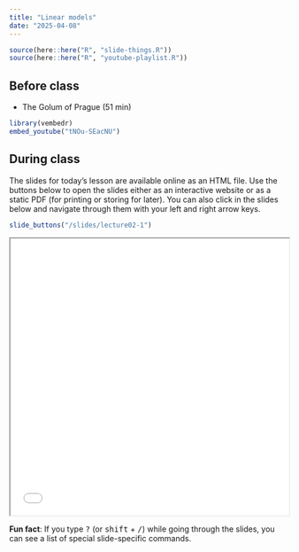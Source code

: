 ```yaml
---
title: "Linear models"
date: "2025-04-08"
---
```


```r
source(here::here("R", "slide-things.R"))
source(here::here("R", "youtube-playlist.R"))
```

## Before class

- <i class="fab fa-youtube"></i> The Golum of Prague (51 min)

```r
library(vembedr)
embed_youtube("tNOu-SEacNU")
```

## During class

The slides for today's lesson are available online as an HTML file. Use the buttons below to open the slides either as an interactive website or as a static PDF (for printing or storing for later). You can also click in the slides below and navigate through them with your left and right arrow keys.

```r
slide_buttons("/slides/lecture02-1")
```

<iframe src="/slides/lecture02-1.html" width="100%" height="500px"></iframe>

:::{.callout-tip}
**Fun fact**: If you type <kbd>?</kbd> (or <kbd>shift</kbd> + <kbd>/</kbd>) while going through the slides, you can see a list of special slide-specific commands.
:::

